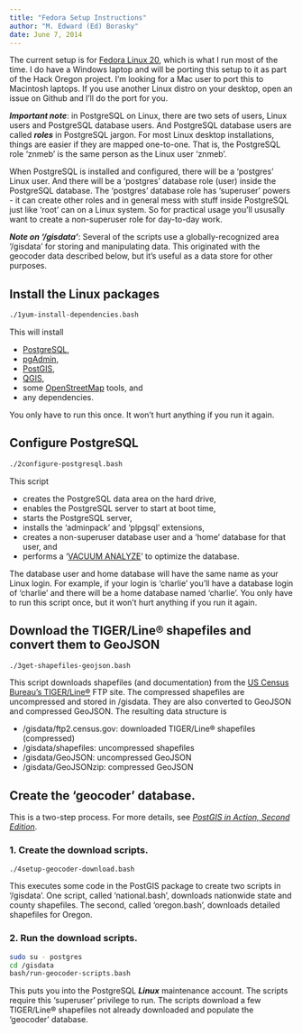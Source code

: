 ```yaml
---
title: "Fedora Setup Instructions"
author: "M. Edward (Ed) Borasky"
date: June 7, 2014
---
```


The current setup is for [Fedora Linux 20](https://fedoraproject.org/), which is what I run most of the time. I do have a Windows laptop and will be porting this setup to it as part of the Hack Oregon project. I'm looking for a Mac user to port this to Macintosh laptops. If you use another Linux distro on your desktop, open an issue on Github and I'll do the port for you.

***Important note***: in PostgreSQL on Linux, there are two sets of users, Linux users and PostgreSQL database users. And PostgreSQL database users are called ***roles*** in PostgreSQL jargon. For most Linux desktop installations, things are easier if they are mapped one-to-one. That is, the PostgreSQL role 'znmeb' is the same person as the Linux user 'znmeb'.

When PostgreSQL is installed and configured, there will be a 'postgres' Linux user. And there will be a 'postgres' database role (user) inside the PostgreSQL database. The 'postgres' database role has 'superuser' powers - it can create other roles and in general mess with stuff inside PostgreSQL just like 'root' can on a Linux system. So for practical usage you'll ususally want to create a non-superuser role for day-to-day work.

***Note on '/gisdata'***: Several of the scripts use a globally-recognized area '/gisdata' for storing and manipulating data. This originated with the geocoder data described below, but it's useful as a data store for other purposes.

## Install the Linux packages

```bash
./1yum-install-dependencies.bash
```

This will install 

* [PostgreSQL](http://www.postgresql.org/),
* [pgAdmin](http://www.pgadmin.org/index.php),
* [PostGIS](http://postgis.net/),
* [QGIS](http://www.qgis.org/en/site/),
* some [OpenStreetMap](www.openstreetmap.org/) tools, and
* any dependencies.

You only have to run this once. It won't hurt anything if you run it again.

## Configure PostgreSQL

```bash
./2configure-postgresql.bash
```

This script

* creates the PostgreSQL data area on the hard drive,
* enables the PostgreSQL server to start at boot time,
* starts the PostgreSQL server,
* installs the 'adminpack' and 'plpgsql' extensions,
* creates a non-superuser database user and a 'home' database for that user, and
* performs a '[VACUUM ANALYZE](http://www.postgresql.org/docs/9.3/static/sql-vacuum.html)' to optimize the database.

The database user and home database will have the same name as your Linux login. For example, if your login is 'charlie' you'll have a database login of 'charlie' and there will be a home database named 'charlie'. You only have to run this script once, but it won't hurt anything if you run it again.

## Download the TIGER/Line® shapefiles and convert them to GeoJSON

```bash
./3get-shapefiles-geojson.bash
```

This script downloads shapefiles (and documentation) from the [US Census Bureau's TIGER/Line®](http://www.census.gov/geo/maps-data/data/tiger-line.html) FTP site. The compressed shapefiles are uncompressed and stored in /gisdata. They are also converted to GeoJSON and compressed GeoJSON. The resulting data structure is

* /gisdata/ftp2.census.gov: downloaded TIGER/Line® shapefiles (compressed)
* /gisdata/shapefiles: uncompressed shapefiles
* /gisdata/GeoJSON: uncompressed GeoJSON
* /gisdata/GeoJSONzip: compressed GeoJSON

## Create the 'geocoder' database.

This is a two-step process. For more details, see [_PostGIS in Action, Second Edition_](http://www.manning.com/obe2/).

### 1. Create the download scripts.

```bash
./4setup-geocoder-download.bash
```

This executes some code in the PostGIS package to create two scripts in '/gisdata'. One script, called 'national.bash', downloads nationwide state and county shapefiles. The second, called 'oregon.bash', downloads detailed shapefiles for Oregon.

### 2. Run the download scripts.

```bash
sudo su - postgres
cd /gisdata
bash/run-geocoder-scripts.bash
```

This puts you into the PostgreSQL ***Linux*** maintenance account. The scripts require this 'superuser' privilege to run. The scripts download a few TIGER/Line® shapefiles not already downloaded and populate the 'geocoder' database.